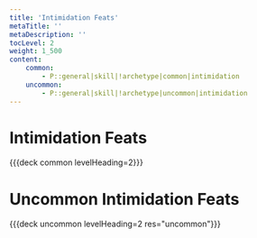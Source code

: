 ```yaml
---
title: 'Intimidation Feats'
metaTitle: ''
metaDescription: ''
tocLevel: 2
weight: 1_500
content:
    common:
        - P::general|skill|!archetype|common|intimidation
    uncommon:
        - P::general|skill|!archetype|uncommon|intimidation
---
```


# Intimidation Feats

{{{deck common levelHeading=2}}}

# Uncommon Intimidation Feats

{{{deck uncommon levelHeading=2 res="uncommon"}}}
